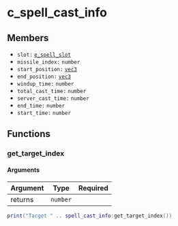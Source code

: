 # c_spell_cast_info

## Members

- `slot:` [`e_spell_slot`](/enums/e_spell_slot)
- `missile_index:` `number`
- `start_position:` [`vec3`](/structs/vec3)
- `end_position:` [`vec3`](/structs/vec3)
- `windup_time:` `number`
- `total_cast_time:` `number`
- `server_cast_time:` `number`
- `end_time:` `number`
- `start_time:` `number`

## Functions

### get_target_index

#### Arguments

| Argument | Type     | Required |
|----------|----------|----------|
| returns  | `number` |          |

```lua
print("Target " .. spell_cast_info:get_target_index())
```

